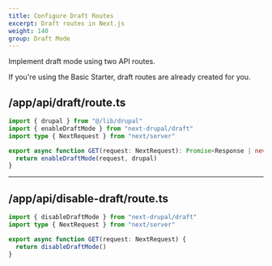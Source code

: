 ```yaml
---
title: Configure Draft Routes
excerpt: Draft routes in Next.js
weight: 140
group: Draft Mode
---
```


Implement draft mode using two API routes.

<Callout>

If you're using the Basic Starter, draft routes are already created for you.

</Callout>

## /app/api/draft/route.ts

```ts title=app/api/draft/route.ts
import { drupal } from "@/lib/drupal"
import { enableDraftMode } from "next-drupal/draft"
import type { NextRequest } from "next/server"

export async function GET(request: NextRequest): Promise<Response | never> {
  return enableDraftMode(request, drupal)
}
```

---

## /app/api/disable-draft/route.ts

```ts title=app/api/disable-draft/route.ts
import { disableDraftMode } from "next-drupal/draft"
import type { NextRequest } from "next/server"

export async function GET(request: NextRequest) {
  return disableDraftMode()
}
```
